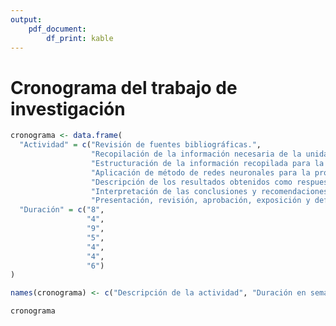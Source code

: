 ```yaml
---
output: 
    pdf_document:
        df_print: kable
---
```


# Cronograma del trabajo de investigación

```r

cronograma <- data.frame(
  "Actividad" = c("Revisión de fuentes bibliográficas.", 
                  "Recopilación de la información necesaria de la unidad de observación.",
                  "Estructuración de la información recopilada para la redacción del informe final.", 
                  "Aplicación de método de redes neuronales para la proyección de estados financieros.",
                  "Descripción de los resultados obtenidos como respuesta a los objetivos planteados.",
                  "Interpretación de las conclusiones y recomendaciones.",
                  "Presentación, revisión, aprobación, exposición y defensa del informe final."), 
  "Duración" = c("8", 
                 "4", 
                 "9",
                 "5",
                 "4",
                 "4",
                 "6")
)

names(cronograma) <- c("Descripción de la actividad", "Duración en semanas")

cronograma


```

\begin{figure}
\centering
\includegraphics[width=15cm,height=10cm]{RECURSOS-PLAN-DE-INVESTIGACION/013-CRONOGRAMA-DEL-TRABAJO-DE-INVESTIGACION/gantt.png}
\caption{Diagrama de Gantt del cronograma del trabajo de investigación}
\end{figure}
